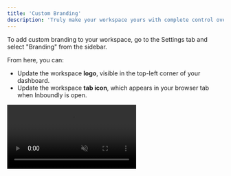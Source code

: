 ```yaml
---
title: 'Custom Branding'
description: 'Truly make your workspace yours with complete control over its look & feel.'
---
```


To add custom branding to your workspace, go to the Settings tab and select "Branding" from the sidebar.

From here, you can:
* Update the workspace **logo**, visible in the top-left corner of your dashboard.
* Update the workspace **tab icon**, which appears in your browser tab when Inboundly is open.

<video autoplay="true" muted="true" loop playsinline className="w-full aspect-video" src="/videos/guides_branding.mp4" />

<Check>More branding options, such as custom themes, are coming very soon!</Check>